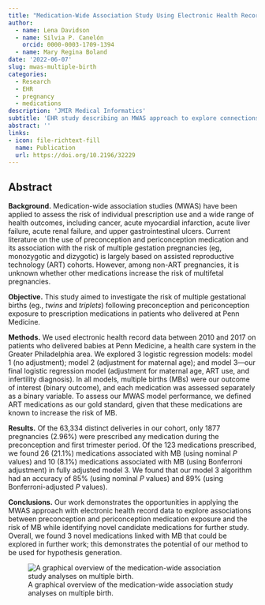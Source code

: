 ```yaml
---
title: "Medication-Wide Association Study Using Electronic Health Record Data of Prescription Medication Exposure and Multifetal Pregnancies: Retrospective Study"
author:
  - name: Lena Davidson
  - name: Silvia P. Canelón
    orcid: 0000-0003-1709-1394
  - name: Mary Regina Boland
date: '2022-06-07'
slug: mwas-multiple-birth
categories:
  - Research
  - EHR
  - pregnancy
  - medications
description: 'JMIR Medical Informatics'
subtitle: 'EHR study describing an MWAS approach to explore connections between prescription medication exposure and the risk of multiple gestation pregnancies'
abstract: ''
links:
- icon: file-richtext-fill
  name: Publication
  url: https://doi.org/10.2196/32229
---
```


## Abstract

**Background.** Medication-wide association studies (MWAS) have been applied to assess the risk of individual prescription use and a wide range of health outcomes, including cancer, acute myocardial infarction, acute liver failure, acute renal failure, and upper gastrointestinal ulcers. Current literature on the use of preconception and periconception medication and its association with the risk of multiple gestation pregnancies (eg, monozygotic and dizygotic) is largely based on assisted reproductive technology (ART) cohorts. However, among non-ART pregnancies, it is unknown whether other medications increase the risk of multifetal pregnancies.  

**Objective.** This study aimed to investigate the risk of multiple gestational births (eg., _twins_ and _triplets_) following preconception and periconception exposure to prescription medications in patients who delivered at Penn Medicine. 

**Methods.** We used electronic health record data between 2010 and 2017 on patients who delivered babies at Penn Medicine, a health care system in the Greater Philadelphia area. We explored 3 logistic regression models: model 1 (no adjustment); model 2 (adjustment for maternal age); and model 3—our final logistic regression model (adjustment for maternal age, ART use, and infertility diagnosis). In all models, multiple births (MBs) were our outcome of interest (binary outcome), and each medication was assessed separately as a binary variable. To assess our MWAS model performance, we defined ART medications as our gold standard, given that these medications are known to increase the risk of MB.  

**Results.** Of the 63,334 distinct deliveries in our cohort, only 1877 pregnancies (2.96%) were prescribed any medication during the preconception and first trimester period. Of the 123 medications prescribed, we found 26 (21.1%) medications associated with MB (using nominal _P_ values) and 10 (8.1%) medications associated with MB (using Bonferroni adjustment) in fully adjusted model 3. We found that our model 3 algorithm had an accuracy of 85% (using nominal _P_ values) and 89% (using Bonferroni-adjusted _P_ values).

**Conclusions.** Our work demonstrates the opportunities in applying the MWAS approach with electronic health record data to explore associations between preconception and periconception medication exposure and the risk of MB while identifying novel candidate medications for further study. Overall, we found 3 novel medications linked with MB that could be explored in further work; this demonstrates the potential of our method to be used for hypothesis generation.

![A graphical overview of the medication-wide association study analyses on multiple birth.](featured.png){fig-alt="Confounding relationships for medication-outcome associations are illustrated. Within the MWAS, we adjust for maternal age, infertility diagnosis, and assisted reproductive technology–resulting pregnancy diagnosis. The study does not adjust for all known associations of multiple birth such as obstetric complications or family history of multiples. The validation of the MWAS models observed performance in capturing fertility medication exposure."}

